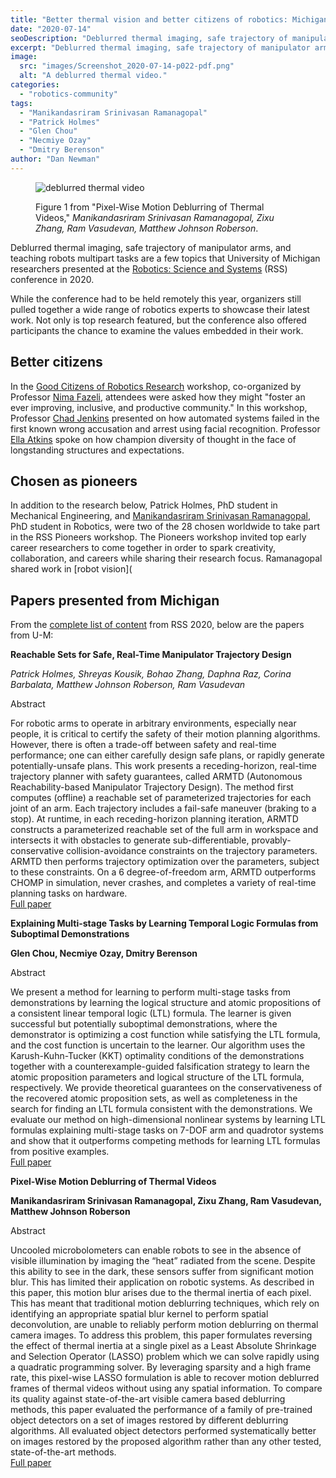 ```yaml
---
title: "Better thermal vision and better citizens of robotics: Michigan at RSS 2020"
date: "2020-07-14"
seoDescription: "Deblurred thermal imaging, safe trajectory of manipulator arms, and teaching robots multipart tasks are a few topics that University of Michigan researchers presented at the Robotics: Science and Systems conference in 2020."
excerpt: "Deblurred thermal imaging, safe trajectory of manipulator arms, and teaching robots multipart tasks are a few topics that University of Michigan researchers presented at the Robotics: Science and Systems conference in 2020."
image:
  src: "images/Screenshot_2020-07-14-p022-pdf.png"
  alt: "A deblurred thermal video."
categories:
  - "robotics-community"
tags:
  - "Manikandasriram Srinivasan Ramanagopal"
  - "Patrick Holmes"
  - "Glen Chou"
  - "Necmiye Ozay"
  - "Dmitry Berenson"
author: "Dan Newman"
---
```


<figure>

![deblurred thermal video](images/Screenshot_2020-07-14-p022-pdf-1024x647.png)

<figcaption>

Figure 1 from "Pixel-Wise Motion Deblurring of Thermal Videos," _Manikandasriram Srinivasan Ramanagopal, Zixu Zhang, Ram Vasudevan, Matthew Johnson Roberson_.

</figcaption>

</figure>

Deblurred thermal imaging, safe trajectory of manipulator arms, and teaching robots multipart tasks are a few topics that University of Michigan researchers presented at the [Robotics: Science and Systems](https://roboticsconference.org/) (RSS) conference in 2020.

While the conference had to be held remotely this year, organizers still pulled together a wide range of robotics experts to showcase their latest work. Not only is top research featured, but the conference also offered participants the chance to examine the values embedded in their work.



## Better citizens

In the [Good Citizens of Robotics Research](https://sites.google.com/view/rss20-gcr) workshop, co-organized by Professor [Nima Fazeli](https://2024.robotics.umich.edu/profile/nima-fazeli/ "Nima Fazeli"), attendees were asked how they might "foster an ever improving, inclusive, and productive community." In this workshop, Professor [Chad Jenkins](https://2024.robotics.umich.edu/profile/chad-jenkins/ "Chad Jenkins") presented on how automated systems failed in the first known wrong accusation and arrest using facial recognition. Professor [Ella Atkins](https://2024.robotics.umich.edu/profile/ella-atkins/ "Ella Atkins") spoke on how champion diversity of thought in the face of longstanding structures and expectations.

<VideoCenter url="WQfmMph8n0M" />

<VideoCenter url="ScDc9dwlKwc" />

## Chosen as pioneers

In addition to the research below, Patrick Holmes, PhD student in Mechanical Engineering, and [Manikandasriram Srinivasan Ramanagopal](https://2024.robotics.umich.edu/profile/manikandasriram-srinivasan-ramanagopal/ "Manikandasriram Srinivasan Ramanagopal"), PhD student in Robotics, were two of the 28 chosen worldwide to take part in the RSS Pioneers workshop. The Pioneers workshop invited top early career researchers to come together in order to spark creativity, collaboration, and careers while sharing their research focus. Ramanagopal shared work in [robot vision](<VideoCenter url="ArEHRtZzQo4), and Holmes shared work in [safe trajectory design](https://www.youtube.com/watch?v=2zpOhM4Eg_Q)." />

## Papers presented from Michigan

From the [complete list of content](http://www.roboticsproceedings.org/rss16/index.html) from RSS 2020, below are the papers from U-M:

**Reachable Sets for Safe, Real-Time Manipulator Trajectory Design**

_Patrick Holmes, Shreyas Kousik, Bohao Zhang, Daphna Raz, Corina Barbalata, Matthew Johnson Roberson, Ram Vasudevan_

<VideoCenter url="ySnux2owlAA" />

Abstract

For robotic arms to operate in arbitrary environments, especially near people, it is critical to certify the safety of their motion planning algorithms. However, there is often a trade-off between safety and real-time performance; one can either carefully design safe plans, or rapidly generate potentially-unsafe plans. This work presents a receding-horizon, real-time trajectory planner with safety guarantees, called ARMTD (Autonomous Reachability-based Manipulator Trajectory Design). The method first computes (offline) a reachable set of parameterized trajectories for each joint of an arm. Each trajectory includes a fail-safe maneuver (braking to a stop). At runtime, in each receding-horizon planning iteration, ARMTD constructs a parameterized reachable set of the full arm in workspace and intersects it with obstacles to generate sub-differentiable, provably-conservative collision-avoidance constraints on the trajectory parameters. ARMTD then performs trajectory optimization over the parameters, subject to these constraints. On a 6 degree-of-freedom arm, ARMTD outperforms CHOMP in simulation, never crashes, and completes a variety of real-time planning tasks on hardware.  
[Full paper](http://www.roboticsproceedings.org/rss16/p100.pdf)

**Explaining Multi-stage Tasks by Learning Temporal Logic Formulas from Suboptimal Demonstrations**

__Glen Chou, Necmiye Ozay, Dmitry Berenson__

<VideoCenter url="cpUEcWCUMqc" />

Abstract

We present a method for learning to perform multi-stage tasks from demonstrations by learning the logical structure and atomic propositions of a consistent linear temporal logic (LTL) formula. The learner is given successful but potentially suboptimal demonstrations, where the demonstrator is optimizing a cost function while satisfying the LTL formula, and the cost function is uncertain to the learner. Our algorithm uses the Karush-Kuhn-Tucker (KKT) optimality conditions of the demonstrations together with a counterexample-guided falsification strategy to learn the atomic proposition parameters and logical structure of the LTL formula, respectively. We provide theoretical guarantees on the conservativeness of the recovered atomic proposition sets, as well as completeness in the search for finding an LTL formula consistent with the demonstrations. We evaluate our method on high-dimensional nonlinear systems by learning LTL formulas explaining multi-stage tasks on 7-DOF arm and quadrotor systems and show that it outperforms competing methods for learning LTL formulas from positive examples.  
[Full paper](http://www.roboticsproceedings.org/rss16/p097.pdf)

**Pixel-Wise Motion Deblurring of Thermal Videos**

__Manikandasriram Srinivasan Ramanagopal, Zixu Zhang, Ram Vasudevan, Matthew Johnson Roberson__

<VideoCenter url="w6Z-9ykMDBA" />

Abstract

Uncooled microbolometers can enable robots to see in the absence of visible illumination by imaging the “heat” radiated from the scene. Despite this ability to see in the dark, these sensors suffer from significant motion blur. This has limited their application on robotic systems. As described in this paper, this motion blur arises due to the thermal inertia of each pixel. This has meant that traditional motion deblurring techniques, which rely on identifying an appropriate spatial blur kernel to perform spatial deconvolution, are unable to reliably perform motion deblurring on thermal camera images. To address this problem, this paper formulates reversing the effect of thermal inertia at a single pixel as a Least Absolute Shrinkage and Selection Operator (LASSO) problem which we can solve rapidly using a quadratic programming solver. By leveraging sparsity and a high frame rate, this pixel-wise LASSO formulation is able to recover motion deblurred frames of thermal videos without using any spatial information. To compare its quality against state-of-the-art visible camera based deblurring methods, this paper evaluated the performance of a family of pre-trained object detectors on a set of images restored by different deblurring algorithms. All evaluated object detectors performed systematically better on images restored by the proposed algorithm rather than any other tested, state-of-the-art methods.  
[Full paper](http://www.roboticsproceedings.org/rss16/p022.pdf)
